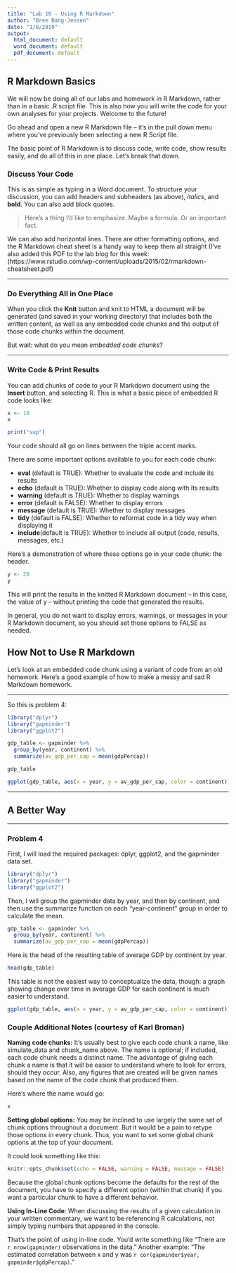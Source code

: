 ```yaml
---
title: "Lab 10 - Using R Markdown"
author: "Bree Bang-Jensen"
date: "1/8/2019"
output:
  html_document: default
  word_document: default
  pdf_document: default
---
```


## R Markdown Basics

We will now be doing all of our labs and homework in R Markdown, rather than in a basic .R script file. This is also how you will write the code for your own analyses for your projects. Welcome to the future!

Go ahead and open a new R Markdown file -- it's in the pull down menu where you've previously been selecting a new R Script file.

The basic point of R Markdown is to discuss code, write code, show results easily, and do all of this in one place. Let's break that down. 

### Discuss Your Code

This is as simple as typing in a Word document. To structure your discussion, you can add headers and subheaders (as above), *italics*, and **bold**. You can also add block quotes.

> Here's a thing I'd like to emphasize. Maybe a formula. Or an important fact.

We can also add horizontal lines. There are other formatting options, and the R Markdown cheat sheet is a handy way to keep them all straight (I've also added this PDF to the lab blog for this week: (https://www.rstudio.com/wp-content/uploads/2015/02/rmarkdown-cheatsheet.pdf)

***

### Do Everything All in One Place

When you click the **Knit** button and knit to HTML a document will be generated (and saved in your working directory) that includes both the written content, as well as any embedded code chunks and the output of those code chunks within the document. 

But wait: what do you mean *embedded code chunks*?

***
### Write Code & Print Results

You can add chunks of code to your R Markdown document using the **Insert** button, and selecting R. This is what a basic piece of embedded R code looks like:

```r
x <- 10
x
```
```r
print("sup")
```

Your code should all go on lines between the triple accent marks. 

There are some important options available to you for each code chunk:

* **eval** (default is TRUE): Whether to evaluate the code and include its results
* **echo** (default is TRUE): Whether to display code along with its results
* **warning** (default is TRUE): Whether to display warnings
* **error** (default is FALSE): Whether to display errors
* **message** (default is TRUE): Whether to display messages
* **tidy** (default is FALSE): Whether to reformat code in a tidy way when displaying it
* **include**(default is TRUE): Whether to include all output (code, results, messages, etc.)

Here's a demonstration of where these options go in your code chunk: the header.

```r
y <- 20
y
```

This will print the results in the knitted R Markdown document -- in this case, the value of y -- without printing the code that generated the results.

In general, you do not want to display errors, warnings, or messages in your R Markdown document, so you should set those options to FALSE as needed.

## How Not to Use R Markdown

Let's look at an embedded code chunk using a variant of code from an old homework. Here's a good example of how to make a messy and sad R Markdown homework.

***

So this is problem 4:

```r
library("dplyr")
library("gapminder")
library("ggplot2")

gdp_table <- gapminder %>%
  group_by(year, continent) %>%
  summarize(av_gdp_per_cap = mean(gdpPercap))

gdp_table

ggplot(gdp_table, aes(x = year, y = av_gdp_per_cap, color = continent)) + geom_line()
```

***
## A Better Way
***

### Problem 4

First, I will load the required packages: dplyr, ggplot2, and the gapminder data set.

```r
library("dplyr")
library("gapminder")
library("ggplot2")
```

Then, I will group the gapminder data by year, and then by continent, and then use the summarize function on each "year-continent" group in order to calculate the mean. 

```r
gdp_table <- gapminder %>%
  group_by(year, continent) %>%
  summarize(av_gdp_per_cap = mean(gdpPercap))
```

Here is the head of the resulting table of average GDP by continent by year.

```r
head(gdp_table)
```

This table is not the easiest way to conceptualize the data, though: a graph showing change over time in average GDP for each continent is much easier to understand.

```r
ggplot(gdp_table, aes(x = year, y = av_gdp_per_cap, color = continent)) + geom_line()
```

### Couple Additional Notes (courtesy of Karl Broman)

**Naming code chunks:** It’s usually best to give each code chunk a name, like simulate_data and chunk_name above. The name is optional; if included, each code chunk needs a distinct name. The advantage of giving each chunk a name is that it will be easier to understand where to look for errors, should they occur. Also, any figures that are created will be given names based on the name of the code chunk that produced them.

Here's where the name would go:

```r
x
```

**Setting global options:** You may be inclined to use largely the same set of chunk options throughout a document. But it would be a pain to retype those options in every chunk. Thus, you want to set some global chunk options at the top of your document. 

It could look something like this:

```r
knitr::opts_chunk$set(echo = FALSE, warning = FALSE, message = FALSE)
```

Because the global chunk options become the defaults for the rest of the document, you have to specify a different option (within that chunk) if you want a particular chunk to have a different behavior.

**Using In-Line Code**: When discussing the results of a given calculation in your written commentary, we want to be referencing R calculations, not simply typing numbers that appeared in the console.

That’s the point of using in-line code. You’d write something like "There are `r nrow(gapminder)` observations in the data." Another example: "The estimated correlation between x and y was `r cor(gapminder$year, gapminder$gdpPercap)`."

